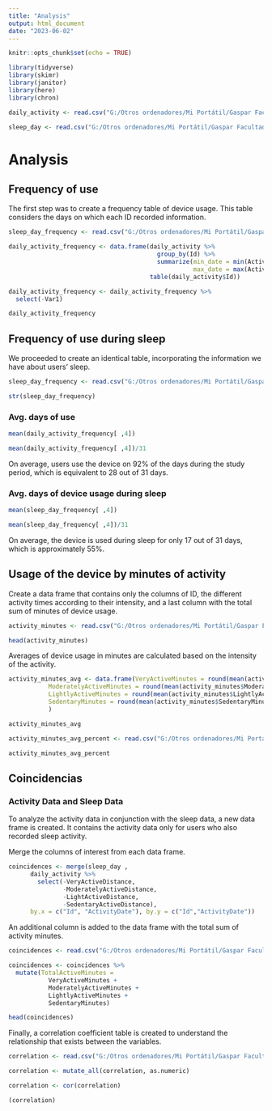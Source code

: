```yaml
---
title: "Analysis"
output: html_document
date: "2023-06-02"
---
```


```r
knitr::opts_chunk$set(echo = TRUE)
```

```r
library(tidyverse)
library(skimr)
library(janitor)
library(here)
library(chron)
```

```r
daily_activity <- read.csv("G:/Otros ordenadores/Mi Portátil/Gaspar Facultad/Analisis de datos/Caso practico/R/Boards/daily_activity_csv.csv")
```

```r
sleep_day <- read.csv("G:/Otros ordenadores/Mi Portátil/Gaspar Facultad/Analisis de datos/Caso practico/R/Boards/sleep_day_csv.csv")
```

# Analysis

## Frequency of use

The first step was to create a frequency table of device usage. This table considers the days on which each ID recorded information.

```r
sleep_day_frequency <- read.csv("G:/Otros ordenadores/Mi Portátil/Gaspar Facultad/Analisis de datos/Caso practico/R/Boards/daily_activity_frequency_csv.csv")
```

```r
daily_activity_frequency <- data.frame(daily_activity %>%
                                         group_by(Id) %>%
                                         summarize(min_date = min(ActivityDate),
                                                   max_date = max(ActivityDate)),
                                       table(daily_activity$Id))
```

```r
daily_activity_frequency <- daily_activity_frequency %>%
  select(-Var1)
```

```r
daily_activity_frequency
```

## Frequency of use during sleep

We proceeded to create an identical table, incorporating the information we have about users' sleep.

```r
sleep_day_frequency <- read.csv("G:/Otros ordenadores/Mi Portátil/Gaspar Facultad/Analisis de datos/Caso practico/R/Boards/sleep_day_frequency_csv.csv")
```

```r
str(sleep_day_frequency)
```
### Avg. days of use

```r
mean(daily_activity_frequency[ ,4])
```

```r
mean(daily_activity_frequency[ ,4])/31
```

On average, users use the device on 92% of the days during the study period, which is equivalent to 28 out of 31 days.

### Avg. days of device usage during sleep

```r
mean(sleep_day_frequency[ ,4])
```

```r
mean(sleep_day_frequency[ ,4])/31
```

On average, the device is used during sleep for only 17 out of 31 days, which is approximately 55%.

## Usage of the device by minutes of activity

Create a data frame that contains only the columns of ID, the different activity times according to their intensity, and a last column with the total sum of minutes of device usage.

```r
activity_minutes <- read.csv("G:/Otros ordenadores/Mi Portátil/Gaspar Facultad/Analisis de datos/Caso practico/R/Boards/activity_minutes_csv.csv")

```

```r
head(activity_minutes)
```

Averages of device usage in minutes are calculated based on the intensity of the activity.

```r
activity_minutes_avg <- data.frame(VeryActiveMinutes = round(mean(activity_minutes$VeryActiveMinutes)),
           ModeratelyActiveMinutes = round(mean(activity_minutes$ModeratelyActiveMinutes)),
           LightlyActiveMinutes = round(mean(activity_minutes$LightlyActiveMinutes)),
           SedentaryMinutes = round(mean(activity_minutes$SedentaryMinutes))
           )
```

```r
activity_minutes_avg
```

```r
activity_minutes_avg_percent <- read.csv("G:/Otros ordenadores/Mi Portátil/Gaspar Facultad/Analisis de datos/Caso practico/R/Boards/activity_minutes_avg_percent_csv.csv")
```

```r
activity_minutes_avg_percent
```

## Coincidencias

### Activity Data and Sleep Data

To analyze the activity data in conjunction with the sleep data, a new data frame is created. It contains the activity data only for users who also recorded sleep activity.

Merge the columns of interest from each data frame.

```r
coincidences <- merge(sleep_day ,
      daily_activity %>% 
        select(-VeryActiveDistance,
               -ModeratelyActiveDistance,
               -LightActiveDistance,
               -SedentaryActiveDistance),
      by.x = c("Id", "ActivityDate"), by.y = c("Id","ActivityDate"))
```

An additional column is added to the data frame with the total sum of activity minutes.

```r
coincidences <- read.csv("G:/Otros ordenadores/Mi Portátil/Gaspar Facultad/Analisis de datos/Caso practico/R/Boards/coincidence_csv.csv")
```

```r
coincidences <- coincidences %>% 
  mutate(TotalActiveMinutes = 
           VeryActiveMinutes + 
           ModeratelyActiveMinutes +
           LightlyActiveMinutes +
           SedentaryMinutes)
```

```r
head(coincidences)
```

Finally, a correlation coefficient table is created to understand the relationship that exists between the variables.

```r
correlation <- read.csv("G:/Otros ordenadores/Mi Portátil/Gaspar Facultad/Analisis de datos/Caso practico/R/Boards/correlation_csv.csv")
```

```r
correlation <- mutate_all(correlation, as.numeric)
```

```r
correlation <- cor(correlation)
```

```r
(correlation)
```
